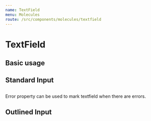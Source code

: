 ```yaml
---
name: TextField
menu: Molecules
route: /src/components/molecules/textfield
---
```



# TextField

<Props of={TextField} />

## Basic usage

<Playground>
    <TextField type="text" name="email" label="Email" />
</Playground>

## Standard Input

<Playground>
    <TextField variant="standard" type="text" name="email" label="Email" />
</Playground>

## 
Error property can be used to mark textfield when there are errors.

<Playground>
    <TextField variant="standard" type="text" name="email" label="Email" error/>
</Playground>

## Outlined Input

<Playground>
    <TextField variant="outlined" type="text" name="email" label="Email" />
</Playground>
